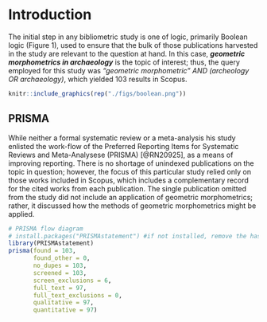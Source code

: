 # Introduction

The initial step in any bibliometric study is one of logic, primarily Boolean logic (Figure 1), used to ensure that the bulk of those publications harvested in the study are relevant to the question at hand. In this case, ***geometric morphometrics in archaeology*** is the topic of interest; thus, the query employed for this study was _"geometric morphometric" AND (archeology OR archaeology)_, which yielded 103 results in Scopus.

```r
knitr::include_graphics(rep("./figs/boolean.png"))
```

## PRISMA

While neither a formal systematic review or a meta-analysis his study enlisted the work-flow of the Preferred Reporting Items for Systematic Reviews and Meta-Analysese (PRISMA) [@RN20925], as a means of improving reporting. There is no shortage of unindexed publications on the topic in question; however, the focus of this particular study relied only on those works included in Scopus, which includes a complementary record for the cited works from each publication. The single publication omitted from the study did not include an application of geometric morphometrics; rather, it discussed how the methods of geometric morphometrics might be applied.

```r
# PRISMA flow diagram
# install.packages("PRISMAstatement") #if not installed, remove the hash at the beginning of this line
library(PRISMAstatement)
prisma(found = 103,
       found_other = 0,
       no_dupes = 103, 
       screened = 103, 
       screen_exclusions = 6, 
       full_text = 97,
       full_text_exclusions = 0, 
       qualitative = 97, 
       quantitative = 97)
```


